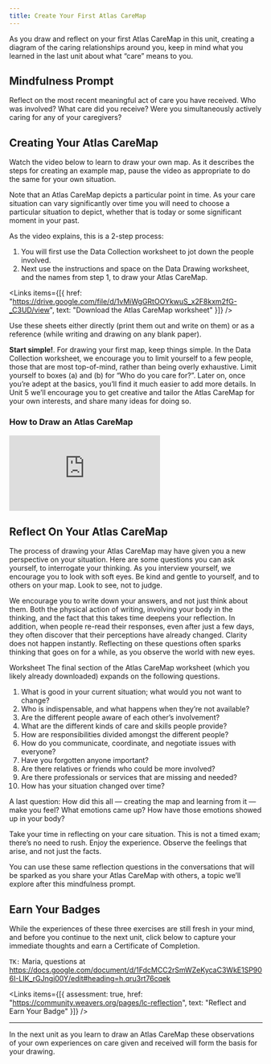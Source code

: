```yaml
---
title: Create Your First Atlas CareMap
---
```


As you draw and reflect on your first Atlas CareMap in this unit, creating a diagram of the caring relationships around you, keep in mind what you learned in the last unit about what “care” means to you.

<Box>

## Mindfulness Prompt

Reflect on the most recent meaningful act of care you have received. Who was involved? What care did you receive? Were you simultaneously actively caring for any of your caregivers?

</Box>

## Creating Your Atlas CareMap

Watch the video below to learn to draw your own map. As it describes the steps for creating an example map, pause the video as appropriate to do the same for your own situation.

Note that an Atlas CareMap depicts a particular point in time. As your care situation can vary significantly over time you will need to choose a particular situation to depict, whether that is today or some significant moment in your past.

As the video explains, this is a 2-step process:

1. You will first use the Data Collection worksheet to jot down the people involved.
2. Next use the instructions and space on the Data Drawing worksheet, and the names from step 1, to draw your Atlas CareMap.

<Links
  items={[{
    href: "https://drive.google.com/file/d/1vMiWgGRtOOYkwuS_x2F8kxm2fG-_C3UD/view",
    text: "Download the Atlas CareMap worksheet"
  }]}
/>

Use these sheets either directly (print them out and write on them) or as a reference (while writing and drawing on any blank paper).

**Start simple!**. For drawing your first map, keep things simple. In the Data Collection worksheet, we encourage you to limit yourself to a few people, those that are most top-of-mind, rather than being overly exhaustive. Limit yourself to boxes (a) and (b) for “Who do you care for?”. Later on, once you’re adept at the basics, you’ll find it much easier to add more details. In Unit 5 we’ll encourage you to get creative and tailor the Atlas CareMap for your own interests, and share many ideas for doing so.

### How to Draw an Atlas CareMap

<Embed src="https://player.vimeo.com/video/855993606" />

## Reflect On Your Atlas CareMap

The process of drawing your Atlas CareMap may have given you a new perspective on your situation. Here are some questions you can ask yourself, to interrogate your thinking. As you interview yourself, we encourage you to look with soft eyes. Be kind and gentle to yourself, and to others on your map. Look to see, not to judge.

We encourage you to write down your answers, and not just think about them. Both the physical action of writing, involving your body in the thinking, and the fact that this takes time deepens your reflection. In addition, when people re-read their responses, even after just a few days, they often discover that their perceptions have already changed. Clarity does not happen instantly. Reflecting on these questions often sparks thinking that goes on for a while, as you observe the world with new eyes.

Worksheet  The final section of the Atlas CareMap worksheet (which you likely already downloaded) expands on the following questions.

1. What is good in your current situation; what would you not want to change?
2. Who is indispensable, and what happens when they’re not available?
3. Are the different people aware of each other’s involvement?
4. What are the different kinds of care and skills people provide?
5. How are responsibilities divided amongst the different people?
6. How do you communicate, coordinate, and negotiate issues with everyone?
7. Have you forgotten anyone important?
8. Are there relatives or friends who could be more involved?
9. Are there professionals or services that are missing and needed?
10. How has your situation changed over time?

A last question: How did this all — creating the map and learning from it — make you feel? What emotions came up? How have those emotions showed up in your body?

Take your time in reflecting on your care situation. This is not a timed exam; there’s no need to rush. Enjoy the experience. Observe the feelings that arise, and not just the facts.

You can use these same reflection questions in the conversations that will be sparked as you share your Atlas CareMap with others, a topic we’ll explore after this mindfulness prompt.

## Earn Your Badges

While the experiences of these three exercises are still fresh in your mind, and before you continue to the next unit, click below to capture your immediate thoughts and earn a Certificate of Completion.

`TK:` Maria, questions at https://docs.google.com/document/d/1FdcMCC2rSmWZeKycaC3WkE1SP906I-LIK_rGJngi00Y/edit#heading=h.qru3rt76cqek

<Links
  items={[{
    assessment: true,
    href: "https://community.weavers.org/pages/lc-reflection",
    text: "Reflect and Earn Your Badge"
  }]}
/>

---

In the next unit as you learn to draw an Atlas CareMap these observations of your own experiences on care given and received will form the basis for your drawing.
